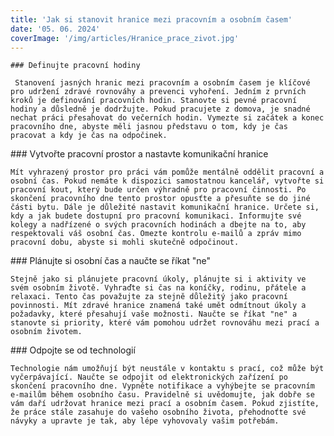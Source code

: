 ```yaml
---
title: 'Jak si stanovit hranice mezi pracovním a osobním časem'
date: '05. 06. 2024'
coverImage: '/img/articles/Hranice_prace_zivot.jpg'
---
```


<div className="main__post--content">
  <div>
   
    ### Definujte pracovní hodiny

     Stanovení jasných hranic mezi pracovním a osobním časem je klíčové pro udržení zdravé rovnováhy a prevenci vyhoření. Jedním z prvních kroků je definování pracovních hodin. Stanovte si pevné pracovní hodiny a důsledně je dodržujte. Pokud pracujete z domova, je snadné nechat práci přesahovat do večerních hodin. Vymezte si začátek a konec pracovního dne, abyste měli jasnou představu o tom, kdy je čas pracovat a kdy je čas na odpočinek.

  </div>
  <div>
    ### Vytvořte pracovní prostor a nastavte komunikační hranice

    Mít vyhrazený prostor pro práci vám pomůže mentálně oddělit pracovní a osobní čas. Pokud nemáte k dispozici samostatnou kancelář, vytvořte si pracovní kout, který bude určen výhradně pro pracovní činnosti. Po skončení pracovního dne tento prostor opusťte a přesuňte se do jiné části bytu. Dále je důležité nastavit komunikační hranice. Určete si, kdy a jak budete dostupní pro pracovní komunikaci. Informujte své kolegy a nadřízené o svých pracovních hodinách a dbejte na to, aby respektovali váš osobní čas. Omezte kontrolu e-mailů a zpráv mimo pracovní dobu, abyste si mohli skutečně odpočinout.

  </div>
  <div>
    ### Plánujte si osobní čas a naučte se říkat "ne"

    Stejně jako si plánujete pracovní úkoly, plánujte si i aktivity ve svém osobním životě. Vyhraďte si čas na koníčky, rodinu, přátele a relaxaci. Tento čas považujte za stejně důležitý jako pracovní povinnosti. Mít zdravé hranice znamená také umět odmítnout úkoly a požadavky, které přesahují vaše možnosti. Naučte se říkat "ne" a stanovte si priority, které vám pomohou udržet rovnováhu mezi prací a osobním životem.

  </div>
  <div>
    ### Odpojte se od technologií

    Technologie nám umožňují být neustále v kontaktu s prací, což může být vyčerpávající. Naučte se odpojit od elektronických zařízení po skončení pracovního dne. Vypněte notifikace a vyhýbejte se pracovním e-mailům během osobního času. Pravidelně si uvědomujte, jak dobře se vám daří udržovat hranice mezi prací a osobním časem. Pokud zjistíte, že práce stále zasahuje do vašeho osobního života, přehodnoťte své návyky a upravte je tak, aby lépe vyhovovaly vašim potřebám.

  </div>
</div>
